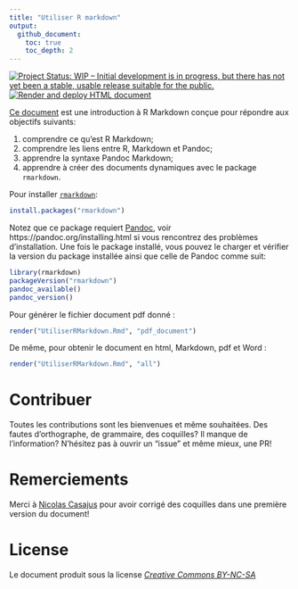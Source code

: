 ```yaml
---
title: "Utiliser R markdown"
output: 
  github_document:
    toc: true
    toc_depth: 2
---
```


[![Project Status: WIP – Initial development is in progress, but there has not yet been a stable, usable release suitable for the public.](https://www.repostatus.org/badges/latest/wip.svg)](https://www.repostatus.org/#wip)
[![Render and deploy HTML document](https://github.com/KevCaz/Rmarkdowndocfr/workflows/Render%20and%20deploy%20HTML%20document/badge.svg)](https://github.com/KevCaz/Rmarkdowndocfr/actions?query=workflow%3A"Render+and+deploy+HTML+document")


[Ce document](https://kevcaz.github.io/Rmarkdowndocfr/) est une introduction à R Markdown conçue pour répondre aux objectifs suivants:

1. comprendre ce qu'est R Markdown;
2. comprendre les liens entre R, Markdown et Pandoc;
3. apprendre la syntaxe Pandoc Markdown;
4. apprendre à créer des documents dynamiques avec le package `rmarkdown`.


Pour installer [`rmarkdown`](https://rmarkdown.rstudio.com/):

```r
install.packages("rmarkdown")
```

Notez que ce package requiert [Pandoc](https://pandoc.org/), voir https://pandoc.org/installing.html si vous rencontrez des problèmes d'installation. Une fois le package installé, vous pouvez le charger et vérifier la version du package installée ainsi que celle de Pandoc comme suit: 

```r
library(rmarkdown)
packageVersion("rmarkdown")
pandoc_available()
pandoc_version()
```


Pour générer le fichier document pdf donné&nbsp;:

```r
render("UtiliserRMarkdown.Rmd", "pdf_document")
```

De même, pour obtenir le document en html, Markdown, pdf et Word&nbsp;:


```r
render("UtiliserRMarkdown.Rmd", "all")  
```


# Contribuer

Toutes les contributions sont les bienvenues et même souhaitées. Des fautes d'orthographe, de grammaire, des coquilles? Il manque de l'information? N'hésitez pas à ouvrir un "issue" et même mieux, une PR! 


# Remerciements

Merci à [Nicolas Casajus](https://github.com/ahasverus) pour avoir corrigé des coquilles dans une première version du document!


# License

Le document produit sous la license [*Creative Commons BY-NC-SA*](https://creativecommons.org/licenses/by-nc-sa/2.0/)
